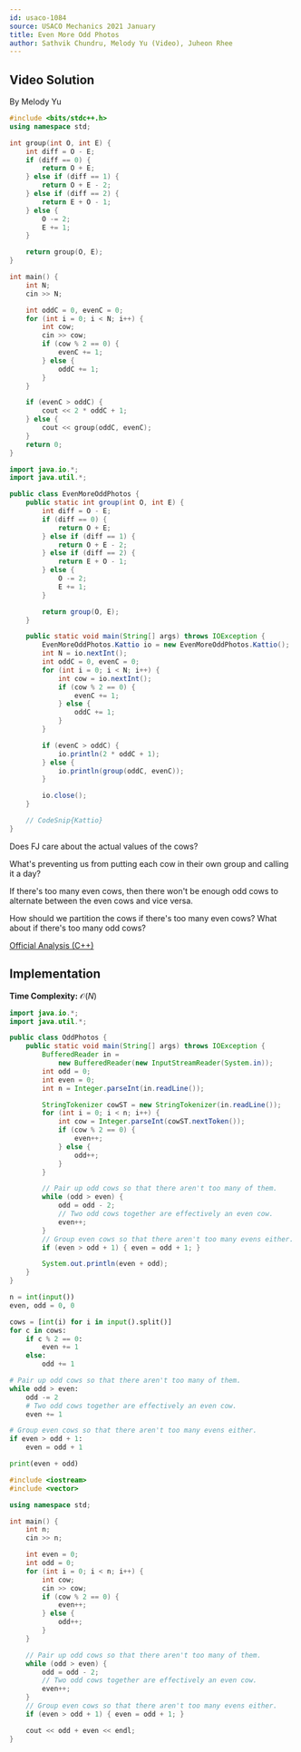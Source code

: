 ```yaml
---
id: usaco-1084
source: USACO Mechanics 2021 January
title: Even More Odd Photos
author: Sathvik Chundru, Melody Yu (Video), Juheon Rhee
---
```


## Video Solution

By Melody Yu

<YouTube id="RYeYSB53dSY" />

<Spoiler title="Video Solution Code">
<LanguageSection>
<CPPSection>

```cpp
#include <bits/stdc++.h>
using namespace std;

int group(int O, int E) {
	int diff = O - E;
	if (diff == 0) {
		return O + E;
	} else if (diff == 1) {
		return O + E - 2;
	} else if (diff == 2) {
		return E + O - 1;
	} else {
		O -= 2;
		E += 1;
	}

	return group(O, E);
}

int main() {
	int N;
	cin >> N;

	int oddC = 0, evenC = 0;
	for (int i = 0; i < N; i++) {
		int cow;
		cin >> cow;
		if (cow % 2 == 0) {
			evenC += 1;
		} else {
			oddC += 1;
		}
	}

	if (evenC > oddC) {
		cout << 2 * oddC + 1;
	} else {
		cout << group(oddC, evenC);
	}
	return 0;
}
```

</CPPSection>
<JavaSection>

```java
import java.io.*;
import java.util.*;

public class EvenMoreOddPhotos {
	public static int group(int O, int E) {
		int diff = O - E;
		if (diff == 0) {
			return O + E;
		} else if (diff == 1) {
			return O + E - 2;
		} else if (diff == 2) {
			return E + O - 1;
		} else {
			O -= 2;
			E += 1;
		}

		return group(O, E);
	}

	public static void main(String[] args) throws IOException {
		EvenMoreOddPhotos.Kattio io = new EvenMoreOddPhotos.Kattio();
		int N = io.nextInt();
		int oddC = 0, evenC = 0;
		for (int i = 0; i < N; i++) {
			int cow = io.nextInt();
			if (cow % 2 == 0) {
				evenC += 1;
			} else {
				oddC += 1;
			}
		}

		if (evenC > oddC) {
			io.println(2 * oddC + 1);
		} else {
			io.println(group(oddC, evenC));
		}

		io.close();
	}

	// CodeSnip{Kattio}
}
```

</JavaSection>
</LanguageSection>
</Spoiler>

<Spoiler title="Hint 1">

Does FJ care about the actual values of the cows?

</Spoiler>

<Spoiler title="Hint 2">

What's preventing us from putting each cow in their own group
and calling it a day?

</Spoiler>

<Spoiler title="Answer to Hint 2">

If there's too many even cows, then there won't be enough odd cows to alternate
between the even cows and vice versa.

</Spoiler>

<Spoiler title="Hint 3">

How should we partition the cows if there's too many even cows?
What about if there's too many odd cows?

</Spoiler>

<Spoiler title="Solution">

[Official Analysis (C++)](http://www.usaco.org/current/data/sol_prob2_mechanics_jan21.html)

## Implementation

**Time Complexity:** $\mathcal{O}(N)$

<LanguageSection>
<JavaSection>

```java
import java.io.*;
import java.util.*;

public class OddPhotos {
	public static void main(String[] args) throws IOException {
		BufferedReader in =
		    new BufferedReader(new InputStreamReader(System.in));
		int odd = 0;
		int even = 0;
		int n = Integer.parseInt(in.readLine());

		StringTokenizer cowST = new StringTokenizer(in.readLine());
		for (int i = 0; i < n; i++) {
			int cow = Integer.parseInt(cowST.nextToken());
			if (cow % 2 == 0) {
				even++;
			} else {
				odd++;
			}
		}

		// Pair up odd cows so that there aren't too many of them.
		while (odd > even) {
			odd = odd - 2;
			// Two odd cows together are effectively an even cow.
			even++;
		}
		// Group even cows so that there aren't too many evens either.
		if (even > odd + 1) { even = odd + 1; }

		System.out.println(even + odd);
	}
}
```

</JavaSection>
<PySection>

```py
n = int(input())
even, odd = 0, 0

cows = [int(i) for i in input().split()]
for c in cows:
	if c % 2 == 0:
		even += 1
	else:
		odd += 1

# Pair up odd cows so that there aren't too many of them.
while odd > even:
	odd -= 2
	# Two odd cows together are effectively an even cow.
	even += 1

# Group even cows so that there aren't too many evens either.
if even > odd + 1:
	even = odd + 1

print(even + odd)
```

</PySection>
<CPPSection>

```cpp
#include <iostream>
#include <vector>

using namespace std;

int main() {
	int n;
	cin >> n;

	int even = 0;
	int odd = 0;
	for (int i = 0; i < n; i++) {
		int cow;
		cin >> cow;
		if (cow % 2 == 0) {
			even++;
		} else {
			odd++;
		}
	}

	// Pair up odd cows so that there aren't too many of them.
	while (odd > even) {
		odd = odd - 2;
		// Two odd cows together are effectively an even cow.
		even++;
	}
	// Group even cows so that there aren't too many evens either.
	if (even > odd + 1) { even = odd + 1; }

	cout << odd + even << endl;
}
```

</CPPSection>
</LanguageSection>
</Spoiler>
